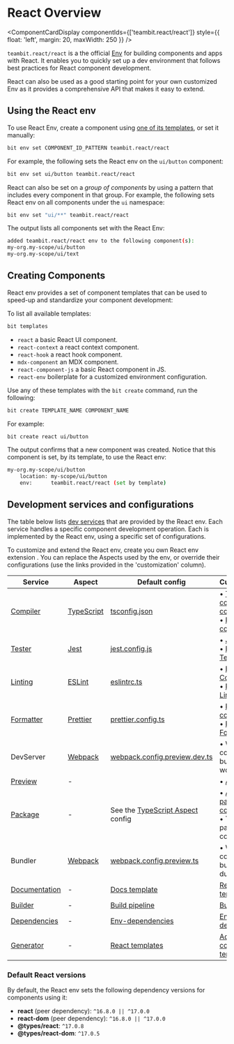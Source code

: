 
# React Overview

<ComponentCardDisplay componentIds={['teambit.react/react']} style={{ float: 'left', margin: 20, maxWidth: 250 }} />

`teambit.react/react` is a the official [Env](/envs/envs-overview) for building components and apps with React.
It enables you to quickly set up a dev environment that follows best practices for React component development.

React can also be used as a good starting point for your own customized Env as it provides a comprehensive API that makes it easy to extend.

## Using the React env

To use React Env, create a component using [one of its templates](/frameworks/react/react-overview#creating-components), or set it manually:

```bash
bit env set COMPONENT_ID_PATTERN teambit.react/react
```

For example, the following sets the React env on the `ui/button` component:

```bash
bit env set ui/button teambit.react/react
```

React can also be set on a _group of components_ by using a pattern that includes every component in that group. For example, the following sets React env on all components under the `ui` namespace:

```bash
bit env set "ui/**" teambit.react/react
```

The output lists all components set with the React Env:

```bash
added teambit.react/react env to the following component(s):
my-org.my-scope/ui/button
my-org.my-scope/ui/text
```

## Creating Components

React env provides a set of component templates that can be used to speed-up and standardize your component development:

To list all available templates:

```bash
bit templates
```

- `react` a basic React UI component.
- `react-context` a react context component.
- `react-hook` a react hook component.
- `mdx-component` an MDX component.
- `react-component-js` a basic React component in JS.
- `react-env` boilerplate for a customized environment configuration.

Use any of these templates with the `bit create` command, run the following:

```bash
bit create TEMPLATE_NAME COMPONENT_NAME
```

For example:

```bash
bit create react ui/button
```

The output confirms that a new component was created. Notice that this component is set, by its template, to use the React env:

```bash
my-org.my-scope/ui/button
    location: my-scope/ui/button
    env:      teambit.react/react (set by template)
```

## Development services and configurations

The table below lists [dev services](/dev-services/builder/builder-overview) that are provided by the React env. Each service handles a specific component development operation. Each is implemented by the React env, using a specific set of configurations.

To customize and extend the React env, create you own React env extension <!-- TODO [create you own React env extension](/envs/pre-configured-envs/react/extending-react#using-your-own-react-env-extension) -->. You can replace the Aspects used by the env, or override their configurations (use the links provided in the 'customization' column).

| Service                                                                     | Aspect                                                        | Default config                                                                                                       | Customization                                                                                                                                              |
| --------------------------------------------------------------------------- | ------------------------------------------------------------- | -------------------------------------------------------------------------------------------------------------------- | ---------------------------------------------------------------------------------------------------------------------------------------------------------- |
| [Compiler](/dev-services/compiler/compiler-overview)                        | [TypeScript](https://bit.cloud/teambit/typescript/typescript) | [tsconfig.json](https://bit.cloud/teambit/react/react/~code/typescript/tsconfig.json)                                | • [TS compilation config](/frameworks/react/config-react-tools#typescript) <br /> • [Replace compiler](/dev-services/compiler/configure-env-with-compiler) |
| [Tester](/dev-services/tester/tester-overview)                              | [Jest](https://bit.cloud/teambit/defender/jest)               | [jest.config.js](https://bit.cloud/teambit/react/react/~code/jest/jest.config.js)                                    | • [Jest config](/frameworks/react/config-react-tools#jest) <br /> • [Replace Tester](/dev-services/tester/configure-env-with-tester)                       |
| [Linting](/dev-services/linter/linter-overview)                             | [ESLint](https://bit.cloud/teambit/defender/eslint)           | [eslintrc.ts](https://bit.cloud/teambit/react/react/~code/eslint/eslintrc.ts)                                        | • [ESLint Config](/frameworks/react/config-react-tools#eslint) <br /> • [Replace Linter](/dev-services/linter/configure-env-with-linter)                   |
| [Formatter](/dev-services/formatter/formatter-overview)                     | [Prettier](https://bit.cloud/teambit/defender/prettier)       | [prettier.config.ts](https://bit.cloud/teambit/react/react/~code/prettier/prettier.config.js)                        | • [Prettier config](/frameworks/react/config-react-tools#prettier) <br /> • [Replace Formatter](/dev-services/formatter/configure-env-with-formatter)      |
| DevServer                                                                   | [Webpack](https://bit.cloud/teambit/webpack/webpack)          | [webpack.config.preview.dev.ts](https://bit.cloud/teambit/react/react/~code/webpack/webpack.config.preview.dev.ts)   | • Webpack config (for bundling in the workspace)                                                                                                           |
| [Preview](/dev-services/preview/overview)                                   | -                                                             |                                                                                                                      | • [Add preview](/dev-services/preview/register-custom-preview)                                                                                             |
| [Package](/packages/packages-overview)                                      | -                                                             | See the [TypeScript Aspect](https://bit.cloud/teambit/typescript/typescript/~code/typescript.main.runtime.ts) config | • [Add Env package config](/packages/managing-package-json#set-configuration-from-an-env) <br /> • TypeScript's package config                             |
| Bundler                                                                     | [Webpack](https://bit.cloud/teambit/webpack/webpack)          | [webpack.config.preview.ts](https://bit.cloud/teambit/react/react/~code/webpack/webpack.config.preview.ts)           | • Webpack config (for bundling during build)                                                                                                               |
| [Documentation](/dev-services/docs/docs-overview)                           | -                                                             | [Docs template](https://bit.cloud/teambit/react/react/~code/docs/index.tsx)                                          | [Replace docs template](/dev-services/docs/docs-templates)                                                                                                 |
| [Builder](http://localhost:3000/docs/dev-services/builder/builder-overview) | -                                                             | [Build pipeline](http://localhost:3000/docs/dev-services/builder/builder-overview)                                   | [Build pipelines](/dev-services/builder/build-pipelines)                                                                                                   |
| [Dependencies](/dependencies/dependencies-overview)                         | -                                                             | [Env-dependencies](https://bit.cloud/teambit/react/react/~code/react.env.ts)                                         | [Env dependencies](/dependencies/configuring-dependencies#configuring-dependencies-from-an-env)                                                            |
| [Generator](/dev-services/generator/generator-overview)                     | -                                                             | [React templates](https://bit.cloud/teambit/react/react/~code/templates/react-component.ts)                          | [Add a component template]()                                                                                                                               |

### Default React versions

By default, the React env sets the following dependency versions for components using it:

- **react** (peer dependency): `^16.8.0 || ^17.0.0`
- **react-dom** (peer dependency): `^16.8.0 || ^17.0.0`
- **@types/react**: `^17.0.8`
- **@types/react-dom**: `^17.0.5`
